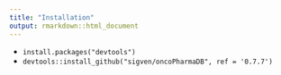 ```yaml
---
title: "Installation"
output: rmarkdown::html_document
---
```


* `install.packages("devtools")`
* `devtools::install_github("sigven/oncoPharmaDB", ref = '0.7.7')`
